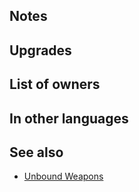 {{Weapon Infobox
|tagid=SID_孤絶の槍＋
|intID=2836
|image=wep_lc113
|exclusive=0
|weaponType=Lance
|cost=300
|might=14
|range=1
|effect=If unit is not adjacent to an ally, inflicts Atk/Def-5 on foe during combat and neutralizes foe's bonuses to Atk/Def (from skills like Fortify, Rally, etc.) during combat.
|statModifiers=0,14,0,0,0
|required=Unbound Lance
|refinePaths=default
|refineSP=350
|refineMedals=500
|refineStones=50
|properties=random_owner
}}
==Notes==
{{Combat reductions}}
{{Bonus neutralization}}
==Upgrades==
{{Weapon Upgrade List}}
==List of owners==
{{Skill Hero List}}
==In other languages==
{{OtherLanguages
|japanese=孤絶の槍＋
|german=Freie Lanze+
|spanishEU=Lanza desatada +
|spanishLA=Lanza desatada +
|french=Lance libre +
|italian=Lancia sola+
|chineseTW=孤絕之槍＋
|portuguese=Lança desatada+
}}
==See also==
{{See also skills|cond=Description LIKE '%If unit is not adjacent to an ally, inflicts%neutralizes foe_s bonuses%' AND WikiName NOT LIKE '%Unbound%'|columns=3}}
* [[Skill families#Unbound|Unbound Weapons]]
{{Weapons Navbox}}